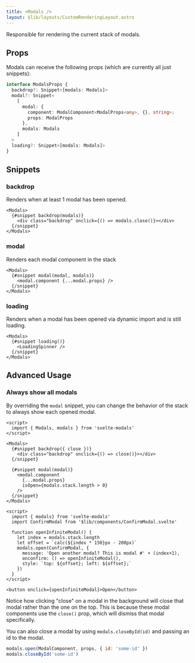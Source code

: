 ```yaml
---
title: <Modals />
layout: $lib/layouts/CustomRenderingLayout.astro
---
```


Responsible for rendering the current stack of modals.

## Props

Modals can receive the following props (which are currently all just snippets):

```ts
interface ModalsProps {
  backdrop?: Snippet<[modals: Modals]>
  modal?: Snippet<
    [
      modal: { 
        component: ModalComponent<ModalProps<any>, {}, string>; 
        props: ModalProps 
      },
      modals: Modals
    ]
  >
  loading?: Snippet<[modals: Modals]>
}
```

## Snippets

### backdrop

Renders when at least 1 modal has been opened.

```svelte
<Modals>
  {#snippet backdrop(modals)}
    <div class="backdrop" onclick={() => modals.close()}></div>
  {/snippet}
</Modals>
```

### modal

Renders each modal component in the stack

```svelte
<Modals>
  {#snippet modal(modal, modals)}
    <modal.component {...modal.props} />
  {/snippet}
</Modals>
```

### loading

Renders when a modal has been opened via dynamic import and is still loading.

```svelte
<Modals>
  {#snippet loading()}
    <LoadingSpinner />
  {/snippet}
</Modals>
```

## Advanced Usage

### Always show all modals

By overriding the `modal` snippet, you can change the behavior of the stack
to always show each opened modal.

```svelte
<script>
  import { Modals, modals } from 'svelte-modals'
</script>

<Modals>
  {#snippet backdrop({ close })}
    <div class="backdrop" onclick={() => close()}></div>
  {/snippet}

  {#snippet modal(modal)}
    <modal.component 
      {...modal.props}     
      isOpen={modals.stack.length > 0} 
    />
  {/snippet}
</Modals>
```

```svelte live layout="$lib/layouts/code/NoCode.astro"
<script>  
  import { modals} from 'svelte-modals'
  import ConfirmModal from '$lib/components/ConfirmModal.svelte'
  
  function openInfiniteModal() {
    let index = modals.stack.length
    let offset = `calc(${index * 150}px - 200px)`
    modals.open(ConfirmModal, {
      message: 'Open another modal? This is modal #' + (index+1),      
      onconfirm: () => openInfiniteModal(),
      style: `top: ${offset}; left: ${offset};`
    })
  }
</script>

<button onclick={openInfiniteModal}>Open</button>
```

Notice how clicking "close" on a modal in the background will close that modal 
rather than the one on the top. This is because these modal components
use the `close()` prop, which will dismiss that modal specifically.

You can also close a modal by using `modals.closeById(id)` and passing an id to the modal.

```js
modals.open(ModalComponent, props, { id: 'some-id' })
modals.closeById('some-id')
```